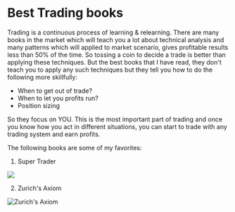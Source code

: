 # Best Trading books

Trading is a continuous process of learning & relearning. There are many books in the market which will teach you a lot about technical analysis and many patterns
which will applied to market scenario, gives profitable results less than 50% of the time. So tossing a coin to decide a trade is better than applying these techniques. 
But the best books that I have read, they don't teach you to apply any such techniques but they tell you how to do the following more skillfully:
- When to get out of trade?
- When to let you profits run?
- Position sizing

So they focus on YOU. This is the most important part of trading and once you know how you act in different situations, you can start to trade with any trading system and 
earn profits. 

The following books are some of my favorites:

1. Super Trader
<img src="https://i.gr-assets.com/images/S/compressed.photo.goodreads.com/books/1347741931i/6599450._UY400_SS400_.jpg">

2. Zurich's Axiom
<img src="https://www.booktopia.com.au/covers/600/9781897597491/2180/the-zurich-axioms.jpg" alt="Zurich's Axiom">

